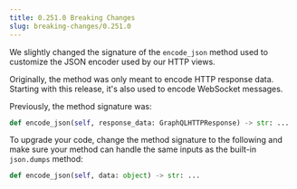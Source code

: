 ```yaml
---
title: 0.251.0 Breaking Changes
slug: breaking-changes/0.251.0
---
```



We slightly changed the signature of the `encode_json` method used to customize
the JSON encoder used by our HTTP views.

Originally, the method was only meant to encode HTTP response data. Starting
with this release, it's also used to encode WebSocket messages.

Previously, the method signature was:

```python
def encode_json(self, response_data: GraphQLHTTPResponse) -> str: ...
```

To upgrade your code, change the method signature to the following and make sure
your method can handle the same inputs as the built-in `json.dumps` method:

```python
def encode_json(self, data: object) -> str: ...
```

